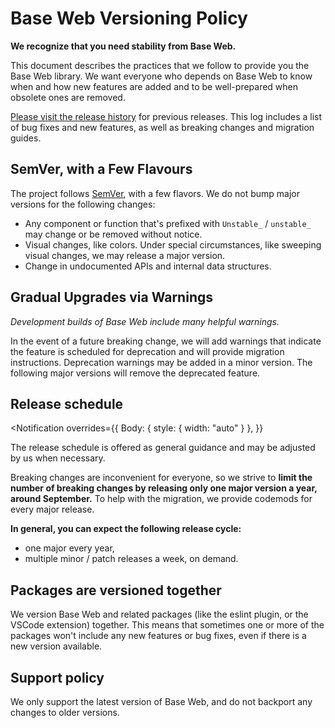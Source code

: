 

# Base Web Versioning Policy

**We recognize that you need stability from Base Web.**

This document describes the practices that we follow to provide you the Base Web library. We want everyone who depends on Base Web to know when and how new features are added and to be well-prepared when obsolete ones are removed.

[Please visit the release history](https://github.com/uber/baseweb/releases) for previous releases. This log includes a list of bug fixes and new features, as well as breaking changes and migration guides.

## SemVer, with a Few Flavours

The project follows [SemVer](https://semver.org), with a few flavors. We do not
bump major versions for the following changes:

- Any component or function that's prefixed with `Unstable_` / `unstable_` may change or be removed without notice.
- Visual changes, like colors. Under special circumstances, like sweeping visual changes, we may release a major version.
- Change in undocumented APIs and internal data structures.

## Gradual Upgrades via Warnings

_Development builds of Base Web include many helpful warnings._

In the event of a future breaking change, we will add warnings that indicate the feature is scheduled for deprecation and will provide migration instructions. Deprecation warnings may be added in a minor version. The following major versions will remove the deprecated feature.

## Release schedule

<Notification
  overrides={{
    Body: { style: { width: "auto" } },
  }}
>
  The release schedule is offered as general guidance and may be adjusted by us
  when necessary.
</Notification>

Breaking changes are inconvenient for everyone, so we strive to **limit the number of breaking changes by releasing only one major version a year, around September.** To help with the migration, we provide codemods for every major release.

**In general, you can expect the following release cycle:**

- one major every year,
- multiple minor / patch releases a week, on demand.

## Packages are versioned together

We version Base Web and related packages (like the eslint plugin, or the VSCode extension) together. This means that sometimes one or more of the packages won't include any new features or bug fixes, even if there is a new version available.

## Support policy

We only support the latest version of Base Web, and do not backport any changes to older versions.
